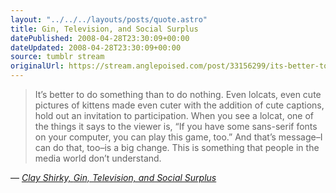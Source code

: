 ```yaml
---
layout: "../../../layouts/posts/quote.astro"
title: Gin, Television, and Social Surplus
datePublished: 2008-04-28T23:30:09+00:00
dateUpdated: 2008-04-28T23:30:09+00:00
source: tumblr stream
originalUrl: https://stream.anglepoised.com/post/33156299/its-better-to-do-something-than-to-do-nothing
---
```


> It&rsquo;s better to do something than to do nothing. Even lolcats, even cute pictures of kittens made even cuter with the addition of cute captions, hold out an invitation to participation. When you see a lolcat, one of the things it says to the viewer is, &ldquo;If you have some sans-serif fonts on your computer, you can play this game, too.&rdquo; And that&rsquo;s message&ndash;I can do that, too&ndash;is a big change. This is something that people in the media world don&rsquo;t understand.

— <cite>[Clay Shirky, _Gin, Television, and Social Surplus_](http://www.herecomeseverybody.org/2008/04/looking-for-the-mouse.html)</cite>

